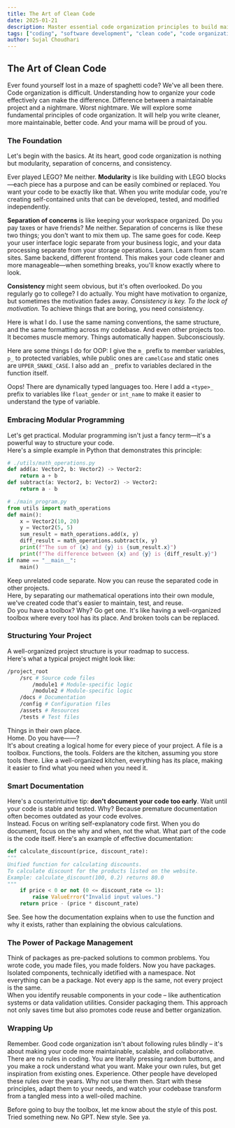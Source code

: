 ```yaml
---
title: The Art of Clean Code
date: 2025-01-21
description: Master essential code organization principles to build maintainable software. Learn about modularity, separation of concerns, project structure, and documentation best practices that will transform your development workflow.
tags: ["coding", "software development", "clean code", "code organization", "programming tips"]
author: Sujal Choudhari
---
```


## The Art of Clean Code
Ever found yourself lost in a maze of spaghetti code? We've all been there. Code organization is difficult. Understanding how to organize your code effectively can make the difference. Difference between a maintainable project and a nightmare. Worst nightmare. We will explore some fundamental principles of code organization. It will help you write cleaner, more maintainable, better code. And your mama will be proud of you.

### The Foundation
Let's begin with the basics. At its heart, good code organization is nothing but modularity, separation of concerns, and consistency. 

Ever played LEGO? Me neither. **Modularity** is like building with LEGO blocks—each piece has a purpose and can be easily combined or replaced. You want your code to be exactly like that. When you write modular code, you're creating self-contained units that can be developed, tested, and modified independently. 

**Separation of concerns** is like keeping your workspace organized. Do you pay taxes or have friends? Me neither. Separation of concerns is like these two things; you don't want to mix them up. The same goes for code. Keep your user interface logic separate from your business logic, and your data processing separate from your storage operations. Learn. Learn from scam sites. Same backend, different frontend. This makes your code cleaner and more manageable—when something breaks, you'll know exactly where to look. 

**Consistency** might seem obvious, but it's often overlooked. Do you regularly go to college? I do actually. You might have motivation to organize, but sometimes the motivation fades away. *Consistency is key. To the lock of motivation.* To achieve things that are boring, you need consistency. 

Here is what I do. I use the same naming conventions, the same structure, and the same formatting across my codebase. And even other projects too. It becomes muscle memory. Things automatically happen. Subconsciously. 

Here are some things I do for OOP: I give the `m_` prefix to member variables, `p_` to protected variables, while public ones are `camelCase` and static ones are `UPPER_SNAKE_CASE`. I also add an `_` prefix to variables declared in the function itself.  

Oops! There are dynamically typed languages too. Here I add a `<type>_` prefix to variables like `float_gender` or `int_name` to make it easier to understand the type of variable.

### Embracing Modular Programming
Let's get practical. Modular programming isn't just a fancy term—it's a powerful way to structure your code.  
Here's a simple example in Python that demonstrates this principle:

```python
# ./utils/math_operations.py
def add(a: Vector2, b: Vector2) -> Vector2:
    return a + b
def subtract(a: Vector2, b: Vector2) -> Vector2:
    return a - b

# ./main_program.py
from utils import math_operations
def main():
    x = Vector2(10, 20)
    y = Vector2(5, 5)
    sum_result = math_operations.add(x, y)
    diff_result = math_operations.subtract(x, y)
    print(f"The sum of {x} and {y} is {sum_result.x}")
    print(f"The difference between {x} and {y} is {diff_result.y}")
if name == "__main__":
    main()
```
Keep unrelated code separate. Now you can reuse the separated code in other projects.  
Here, by separating our mathematical operations into their own module, we've created code that's easier to maintain, test, and reuse.  
Do you have a toolbox? Why? Go get one. It's like having a well-organized toolbox where every tool has its place. And broken tools can be replaced.

### Structuring Your Project

A well-organized project structure is your roadmap to success.  
Here's what a typical project might look like:

```bash
/project_root
    /src # Source code files
        /module1 # Module-specific logic
        /module2 # Module-specific logic
    /docs # Documentation
    /config # Configuration files
    /assets # Resources
    /tests # Test files
```

Things in their own place.  
Home. Do you have——?  
It's about creating a logical home for every piece of your project. A file is a toolbox. Functions, the tools. Folders are the kitchen, assuming you store tools there. Like a well-organized kitchen, everything has its place, making it easier to find what you need when you need it.

### Smart Documentation
Here's a counterintuitive tip: **don't document your code too early**. Wait until your code is stable and tested. Why? Because premature documentation often becomes outdated as your code evolves.  
Instead. Focus on writing self-explanatory code first. When you do document, focus on the why and when, not the what. What part of the code is the code itself. Here's an example of effective documentation:

```python
def calculate_discount(price, discount_rate):
"""
Unified function for calculating discounts.
To calculate discount for the products listed on the website.
Example: calculate_discount(100, 0.2) returns 80.0
"""
    if price < 0 or not (0 <= discount_rate <= 1):
        raise ValueError("Invalid input values.")
    return price - (price * discount_rate)
```

See. See how the documentation explains when to use the function and why it exists, rather than explaining the obvious calculations.

### The Power of Package Management

Think of packages as pre-packed solutions to common problems. You wrote code, you made files, you made folders. Now you have packages.  
Isolated components, technically idetified with a namespace. Not everything can be a package. Not every app is the same, not every project is the same.  
When you identify reusable components in your code – like authentication systems or data validation utilities. Consider packaging them. This approach not only saves time but also promotes code reuse and better organization.

### Wrapping Up

Remember. Good code organization isn't about following rules blindly – it's about making your code more maintainable, scalable, and collaborative. There are no rules in coding. You are literally pressing random buttons, and you make a rock understand what you want. Make your own rules, but get inspiration from existing ones. Experience. Other people have developed these rules over the years. Why not use them then. Start with these principles, adapt them to your needs, and watch your codebase transform from a tangled mess into a well-oiled machine. 

Before going to buy the toolbox, let me know about the style of this post. Tried something new. No GPT. New style. See ya.